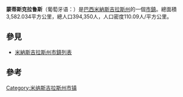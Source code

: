 {{About|'''米納斯吉拉斯州'''的一個市鎮||蒙蒂斯克拉魯斯 (消歧義)}}
{{Infobox settlement
| name                    = 蒙蒂斯克拉鲁斯
| native_name             = Montes Claros
| settlement_type         = 市镇
| image_skyline           = 
| imagesize               = 
| image_alt               = 
| image_caption           = 
| image_flag              = 
| flag_size               = 
| flag_alt                = 
| image_shield            = 
| shield_size             = 
| shield_alt              = 
| nickname                = 
| motto                   = 
| pushpin_map             = Brazil
| pushpin_label_position  = 
| pushpin_map_alt         = 
| pushpin_map_caption     = 在巴西的位置
| latd  = 16 |latm  = 44 |lats  = 06 |latNS  = S 
| longd = 43 |longm = 51 |longs = 43 |longEW = W 
| coordinates_type        = region:ES_type:city
| coordinates_display     = inline,title
| coordinates_footnotes   = 
| subdivision_type        = 国家
| subdivision_name        = 巴西
| subdivision_type1       = [[巴西行政区划|州]]
| subdivision_name1       = [[米納斯吉拉斯州|米納斯吉拉斯州]]
| established_title       = 
| established_date        = 
| area_footnotes          = <ref name="IBGE_Área">{{cite web |url=http://www.ibge.gov.br/home/geociencias/cartografia/default_territ_area.shtm |archiveurl=https://www.webcitation.org/63475t8dy?url=http://www.ibge.gov.br/home/geociencias/cartografia/default_territ_area.shtm |archivedate=2011-11-09 |title=Área territorial oficial |author=[[Instituto_Brasileiro_de_Geografia_e_Estatística|Instituto Brasileiro de Geografia e Estatística]] (IBGE) |date=2002-10-10 |publisher=Resolução da Presidência do IBGE de n° 5 (R.PR-5/02) |accessdate=2010-12-05 |deadurl=yes }}</ref>
| area_total_km2          = 3582.034
| elevation_footnotes     = 
| elevation_m             = 
| population_footnotes    = 
| population_total        = 394350<ref name="IBGE_Pop_2015">{{cite web |url=ftp://ftp.ibge.gov.br/Estimativas_de_Populacao/Estimativas_2015/estimativa_dou_2015_20150915.pdf |title=Estimativas da população residente no Brasil e unidades da federação com data de referência em 1º de julho de 2015 |publisher=Instituto Brasileiro de Geografia e Estatística |accessdate=2016-06-04 |archive-date=2021-05-07 |archive-url=https://web.archive.org/web/20210507075124/https://ftp.ibge.gov.br/Estimativas_de_Populacao/Estimativas_2015/estimativa_dou_2015_20150915.pdf |dead-url=no }}</ref>
| population_as_of        = 2015
| population_density_km2  = auto
| population_demonym      = 
| population_note         = 
| postal_code_type        = 邮编
| postal_code             = 
| area_code_type          = 
| area_code               = 
| website                 = 
| footnotes               = 
}}
'''蒙蒂斯克拉鲁斯'''（葡萄牙语：{{lang|pt|Montes Claros}}）是[[巴西|巴西]][[米納斯吉拉斯州|米納斯吉拉斯州]]的一個[[市鎮_(巴西)|市鎮]]。總面積3,582.034平方公里，總人口394,350人，人口密度110.09人/平方公里。

== 參見 ==
*[[米納斯吉拉斯州市鎮列表|米納斯吉拉斯州市鎮列表]]

== 參考 ==
{{reflist}}
{{Brazil-geo-stub}}
{{米納斯吉拉斯州市鎮}}
[[Category:米纳斯吉拉斯州市镇|Category:米纳斯吉拉斯州市镇]]